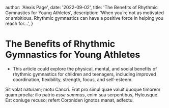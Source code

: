 
  author: 'Alexis Page',
  date: '2022-09-02',
  title: 'The Benefits of Rhythmic Gymnastics for Young Athletes',
  description:
    'When you’re not as motivated or ambitious. Rhythmic gymnastics can have a positive force in helping you reach for...',
}


# The Benefits of Rhythmic Gymnastics for Young Athletes

- This article could explore the physical, mental, and social benefits of rhythmic gymnastics for children and teenagers, including improved coordination, flexibility, strength, focus, and self-esteem.

Sit volat naturam; motu Cancri. Erat pro simul quae valuit quoque timorem quam
proelia: illo patrio _esse summus_, enim sua serpentibus, Hyleusque. Est coniuge
recuso; refert Coroniden ignotos manat, adfectu.
